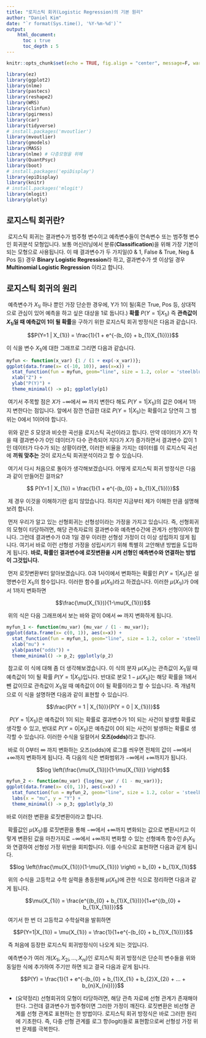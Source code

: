 ```yaml
---
title: "로지스틱 회귀(Logistic Regression)의 기본 원리"
author: "Daniel Kim"
date: "`r format(Sys.time(), '%Y-%m-%d')`"
output: 
    html_document:
      toc : true
      toc_depth : 5
---
```


```r
knitr::opts_chunk$set(echo = TRUE, fig.align = "center", message=F, warning=F, cache=T, fig.width = 6, fig.height = 4)
```


```r
library(ez)
library(ggplot2)
library(nlme)
library(pastecs)
library(reshape2)
library(WRS)
library(clinfun)
library(pgirmess)
library(car)
library(tidyverse)
# install.packages('mvoutlier')
library(mvoutlier)
library(gmodels)
library(MASS)
library(nlme) # 다층모형을 위해
library(QuantPsyc)
library(boot)
# install.packages('epiDisplay')
library(epiDisplay)
library(knitr)
# install.packages('mlogit')
library(mlogit)
library(plotly)
```

##  로지스틱 회귀란?

 \ 로지스틱 회귀는 결과변수가 범주형 변수이고 예측변수들이 연속변수 또는 범주형 변수인 회귀분석 모형입니다. 보통 머신러닝에서 분류(**Classification**)을 위해 가장 기본이 되는 모형으로 사용됩니다. 이 때 결과변수가 두 가지일(0 & 1, False & True, Neg & Pos 등) 경우 **Binary Logistic Regression**라 하고, 결과변수가 셋 이상일 경우 **Multinomial Logistic Regression** 이라고 합니다.


## 로지스틱 회귀의 원리

 \ 예측변수가 $X_{1i}$ 하나 뿐인 가장 단순한 경우에, Y가 1이 될(혹은  True, Pos 등, 상대적으로 관심이 있어 예측을 하고 싶은 대상을 1로 둡니다.)  **확률** $P(Y = 1 | X_{1i})$ 즉 **관측값이 $X_{1i}$일 때 예측값이 1이 될 확률**을 구하기 위한 로지스틱 회귀 방정식은 다음과 같습니다.

$$P(Y=1 | X_{1i}) = \frac{1}{1 + e^{-(b_{0} + b_{1}X_{1i})}}$$

이 식을 변수 $X_{1i}$에 대한 그래프로 그리면 다음과 같습니다.

```r
myfun <- function(x_var) {1 / (1 + exp(-x_var))};
ggplot(data.frame(x= c(-10, 10)), aes(x=x)) + 
  stat_function(fun = myfun, geom="line", size = 1.2, color = 'steelblue') + 
  xlab("Z") +
  ylab("P(Y)") +
  theme_minimal() -> p1; ggplotly(p1)
```

 \ 여기서 주목할 점은 $X$가 $- \infty$에서 $\infty$ 까지 변한다 해도 $P(Y=1 | X_{1i})$의 값은 0에서 1까지 변한다는 점입니다. 앞에서 잠깐 언급한 대로 $P(Y=1 | X_{1i})$는 확률이고 당연히 그 범위는 0에서 1이어야 합니다.

 \ 위와 같은 $S$ 모양과 비슷한 곡선을 로지스틱 곡선이라고 합니다. 만약 데이터가 $X$가 작을 때 결과변수가 0인 데이터가 다수 관측되어 지다가 $X$가 증가하면서 결과변수 값이 1인 데이터가 다수가 되는 상황이라면, 이러한 비율을 가지는 데이터를 이 로지스틱 곡선에 **끼워 맞추는** 것이 로지스틱 회귀분석이라고 할 수 있습니다. 
 
 \ 여기서 다시 처음으로 돌아가 생각해보겠습니다. 어떻게 로지스틱 회귀 방정식은 다음과 같이 만들어진 걸까요?
 
 
 $$ P(Y=1 | X_{1i}) = \frac{1}{1 + e^{-(b_{0} + b_{1}X_{1i})}}$$

 \ 제 경우 이것을 이해하기란 쉽지 않았습니다. 하지만 지금부터 제가 이해한 만큼 설명해보려 합니다. 
 
 \ 먼저 우리가 알고 있는 선형회귀는 선형성이라는 가정을 가지고 있습니다. 즉, 선형회귀의 모형이 타당하려면, 해당 관측자료의 결과변수와 예측변수간에 관계가 선형이어야 합니다. 그런데 결과변수가 0과 1일 경우 이러한 선형성 가정이 더 이상 성립하지 않게 됩니다. 여기서 바로 이런 선형성 가정을 성립시키기 위해 특별히 고안해낸 방법을 도입하게 됩니다. **바로, 확률인 결과변수에 로짓변환을 시켜 선형인 예측변수와 연결하는 방법이 그것입니다.**
 
 \ 먼저 로짓변환부터 알아보겠습니다. 0과 1사이에서 변화하는 확률인 $P(Y=1|X_{1i})$은 설명변수인 $X_{1i}$의 함수입니다. 이러한 함수를 $\mu(X_{1i})$라고 하겠습니다. 이러한 $\mu(X_{1i})$가 0에서 1까지 변화하면
 
 $$\frac{\mu(X_{1i})}{1-\mu(X_{1i})}$$
 
 \ 위의 식은 다음 그래프에서 보는 바와 같이 0에서 $\infty$ 까지 변화하게 됩니다.

```r
myfun_1 <- function(mu_var) {mu_var / (1 - mu_var)};
ggplot(data.frame(x= c(0, 1)), aes(x=x)) + 
  stat_function(fun = myfun_1, geom="line", size = 1.2, color = 'steelblue') + 
  xlab("mu") +
  ylab(paste("odds")) +
  theme_minimal() -> p_2; ggplotly(p_2)
```


\ 참고로 이 식에 대해 좀 더 생각해보겠습니다. 이 식의 분자 $\mu(X_{1i})$는 관측값이 $X_{1i}$일 때 예측값이 1이 될 확률   $P(Y = 1 | X_{1i})$입니다. 반대로 분모 $1-\mu(X_{1i})$는 해당 확률을 1에서 뺀 값이므로 관측값이 $X_{1i}$일 때 예측값이 0이 될 확률이라고 할 수 있습니다. 즉 개념적으로 이 식을 설명하면 다음과 같이 표현할 수 있습니다.

$$\frac{P(Y = 1 | X_{1i})}{P(Y = 0 | X_{1i})}$$

\  $P(Y = 1 | X_{1i})$은 예측값이 1이 되는 확률로 결과변수가 1이 되는 사건이 발생할 확률로 생각할 수 있고, 반대로  $P(Y = 0 | X_{1i})$은 예측값이 0이 되는 사건이 발생하는 확률로 생각할 수 있습니다. 이러한 수식을 일컬어서 **오즈(odds)**라고 합니다.

\ 바로 이 0부터  $\infty$ 까지 변화하는 오즈(odds)에 로그를 씌우면 전체의 값이 $-\infty$에서 $+\infty$까지 변화하게 됩니다. 즉 다음의 식은 변화범위가 $-\infty$에서 $+\infty$까지가 됩니다.

 $$log \left(\frac{\mu(X_{1i})}{1-\mu(X_{1i})} \right)$$

```r
myfun_2 <- function(mu_var) {log(mu_var / (1 - mu_var))};
ggplot(data.frame(x= c(0, 1)), aes(x=x)) + 
  stat_function(fun = myfun_2, geom="line", size = 1.2, color = 'steelblue') + 
  labs(x = "mu", y = "Y") +
  theme_minimal() -> p_3; ggplotly(p_3)
```


 바로 이러한 변환을 로짓변환이라고 합니다. 
 
 \ 확률값인 $\mu(X_{1i})$를 로짓변환을 통해 $-\infty$에서 $+\infty$까지 변화되는 값으로 변환시키고 이렇게 변환된 값을 마찬가지로 $-\infty$에서 $+\infty$까지 변화할 수 있는 선형예측 함수인 $\beta_{1} X_{1i}$와 연결하여 선형성 가정 위반을 회피합니다. 이를 수식으로 표현하면 다음과 같게 됩니다.
 
$$log \left(\frac{\mu(X_{1i})}{1-\mu(X_{1i})} \right) = b_{0} + b_{1}X_{1i}$$ 
 
 \ 위의 수식을 고등학교 수학 실력을 총동원해 $\mu(X_{1i})$에 관한 식으로 정리하면 다음과 같게 됩니다.
 
$$\mu(X_{1i}) = \frac{e^{(b_{0} + b_{1}X_{1i})}}{1+e^{(b_{0} + b_{1}X_{1i})}}$$

\ 여기서 한 번 더 고등학교 수학실력을 발휘하면

$$P(Y=1|X_{1i}) = \mu(X_{1i}) = \frac{1}{1+e^{-(b_{0} + b_{1}X_{1i})}}$$

 \ 즉 처음에 등장한 로지스틱 회귀방정식이 나오게 되는 것입니다.

 \ 예측변수가 여러 개($X_{1i}, X_{2i}, ..., X_{ni}$)인 로지스틱 회귀 방정식은 단순히 변수들을 위와 동일한 식에 추가하여 주기만 하면 되고 결국 다음과 같게 됩니다.

$$P(Y) = \frac{1}{1 + e^{-(b_{0} + b_{1}X_{1i} + b_{2}X_{2i} + ... + b_{n}X_{ni})}}$$

- (요약정리) 선형회귀의 모형이 타당하려면, 해당 관측 자료에 선형 관계가 존재해야 한다.  그런데 결과변수가 범주형이면 그러한 가정이 깨진다. 로짓변환은 비선형 관계를 선형 관계로 표현하는 한 방법이다. 로지스틱 회귀 방정식은 바로 그러한 원리에 기초한다. 즉, 다중 선형 관계를 로그 항(logit)들로 표현함으로써 선형성 가정 위반 문제를 극복한다.

